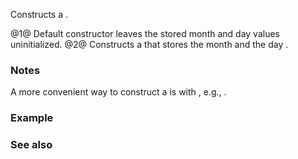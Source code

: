 {{cpp/chrono/month_day/title|1=month_day}}
{{cpp/chrono/month_day/navbar}}
{{dcl begin}}
{{dcl|since=c++20|num=1|1=
month_day() = default;
}}
{{dcl|since=c++20|num=2|1=
constexpr month_day( const std::chrono::month&amp; m,
                     const std::chrono::day&amp; d ) noexcept;
}}
{{dcl end}}

Constructs a {{tt|month_day}}.

@1@ Default constructor leaves the stored month and day values uninitialized.
@2@ Constructs a {{tt|month_day}} that stores the month {{c|m}} and the day {{c|d}}.

===Notes===
A more convenient way to construct a {{tt|month_day}} is with {{c|operator/}}, e.g., {{c|std::chrono::April/1}}. 

===Example===
{{example|code=
#include &lt;chrono&gt;
#include &lt;iostream&gt;

int main()
{
    using namespace std::chrono_literals;
    constexpr auto mo_da = std::chrono::month_day(std::chrono::February, 29d);
    std::cout &lt;&lt; static_cast&lt;unsigned&gt;(mo_da.day()) &lt;&lt; '/' 
              &lt;&lt; static_cast&lt;unsigned&gt;(mo_da.month()) &lt;&lt; '\n';
}
|output=29/2
}}

===See also===
{{dsc begin}}
{{dsc inc|cpp/chrono/dsc operator/}}
{{dsc end}}

{{langlinks|es|ja|zh}}